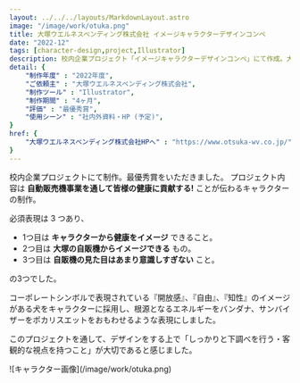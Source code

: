 ```yaml
---
layout: ../../../layouts/MarkdownLayout.astro
image: "/image/work/otuka.png"
title: 大塚ウエルネスベンディング株式会社 イメージキャラクターデザインコンペ
date: "2022-12"
tags: [character-design,project,Illustrator]
description: 校内企業プロジェクト「イメージキャラクターデザインコンペ」にて作成。大塚グループの大塚ウエルネスベンディング株式会社からのご依頼で制作した作品です。こちらの作品は企業様から最優秀賞を頂いた作品になります。
detail: {
    "制作年度" : "2022年度",
    "ご依頼主" : "大塚ウエルネスベンディング株式会社",
    "制作ツール" : "Illustrator",
    "制作期間" : "4ヶ月",
    "評価" : "最優秀賞",
    "使用シーン" : "社内外資料・HP (予定)",
}
href: {
    "大塚ウエルネスベンディング株式会社HPへ" : "https://www.otsuka-wv.co.jp/"
}
---
```


校内企業プロジェクトにて制作。最優秀賞をいただきました。 プロジェクト内容は
**自動販売機事業を通して皆様の健康に貢献する!**
ことが伝わるキャラクターの制作。

必須表現は 3 つあり、
- 1つ目は
**キャラクターから健康をイメージ**
できること。
- 2つ目は
**大塚の自販機からイメージできる**
もの。
- 3つ目は
**自販機の見た目はあまり意識しすぎない**
こと。

の3つでした。

コーポレートシンボルで表現されている『開放感』、『自由』、『知性』のイメージがある犬をキャラクターに採用し、根源となるエネルギーをバンダナ、サンバイザーをポカリスエットをおもわせるような表現にしました。


このプロジェクトを通して、デザインをする上で「しっかりと下調べを行う・客観的な視点を持つこと」が大切であると感じました。

<div class="image-grid">![キャラクター画像](/image/work/otuka.png)</div>
